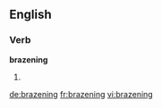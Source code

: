 ==English==

===Verb===
'''brazening'''

# {{present participle of|brazen}}

[[de:brazening]]
[[fr:brazening]]
[[vi:brazening]]